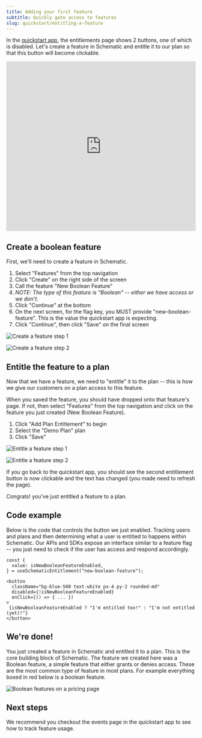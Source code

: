 ```yaml
---
title: Adding your first feature
subtitle: Quickly gate access to features
slug: quickstart/entitling-a-feature
---
```


In the [quickstart app](https://github.com/schematichq/quickstart), the entitlements page shows 2 buttons, one of which is disabled. Let's create a feature in Schematic and entitle it to our plan so that this button will become clickable. 

<iframe
  width="100%"
  height="450px"
  src="https://www.youtube.com/embed/NvLMCfx_bPs?si=4zqLsbgYJLtF5Of_"
  frameborder="0"
  allow="accelerometer; autoplay; clipboard-write; encrypted-media; gyroscope; picture-in-picture; web-share"
  referrerpolicy="strict-origin-when-cross-origin"
  allowfullscreen
></iframe>

## Create a boolean feature

First, we'll need to create a feature in Schematic. 

1. Select "Features" from the top navigation
2. Click "Create" on the right side of the screen
3. Call the feature "New Boolean Feature"
4. *NOTE: The type of this feature is "Boolean"  -- either we have access or we don't.*
5. Click "Continue" at the bottom
6. On the next screen, for the flag key, you MUST provide "new-boolean-feature". This is the value the quickstart app is expecting. 
7. Click "Continue", then click "Save" on the final screen

![Create a feature step 1](../../assets/images/quickstart/quickstart-entitle-feature-1.png)

![Create a feature step 2](../../assets/images/quickstart/quickstart-entitle-feature-2.png)

## Entitle the feature to a plan

Now that we have a feature, we need to "entitle" it to the plan -- this is how we give our customers on a plan access to this feature. 

When you saved the feature, you should have dropped onto that feature's page. If not, then select "Features" from the top navigation and click on the feature you just created (New Boolean Feature).

1. Click "Add Plan Entitlement" to begin
2. Select the "Demo Plan" plan
3. Click "Save"

![Entitle a feature step 1](../../assets/images/quickstart/quickstart-entitle-feature-3.png)

![Entitle a feature step 2](../../assets/images/quickstart/quickstart-entitle-feature-4.png)

If you go back to the quickstart app, you should see the second entitlement button is now clickable and the text has changed (you made need to refresh the page). 

Congrats! you've just entitled a feature to a plan.

## Code example

Below is the code that controls the button we just enabled. Tracking users and plans and then determining what a user is entitled to happens within Schematic. Our APIs and SDKs expose an interface similar to a feature flag -- you just need to check if the user has access and respond accordingly.

```
const {
  value: isNewBooleanFeatureEnabled,
} = useSchematicEntitlement("new-boolean-feature");

<button 
  className="bg-blue-500 text-white px-4 py-2 rounded-md"
  disabled={!isNewBooleanFeatureEnabled}
  onClick={() => { ... })
>
 {isNewBooleanFeatureEnabled ? "I'm entitled too!" : "I'm not entitled (yet)!"}
</button>
```

## We're done!

You just created a feature in Schematic and entitled it to a plan. This is the core building block of Schematic. The feature we created here was a Boolean feature, a simple feature that either grants or denies access. These are the most common type of feature in most plans. For example everything boxed in red below is a boolean feature.

![Boolean features on a pricing page](../../assets/images/quickstart/quickstart-entitle-feature-5.png)

## Next steps

We recommend you checkout the events page in the quickstart app to see how to track feature usage.

